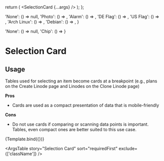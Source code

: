 
<Meta title="UI Elements/Selection Card" component={SelectionCard} />

   return (
     <SelectionCard {...args} />
   );
 };

  'None': () => null,
  'Photo': () => <InsertPhoto />,
  'Alarm': () => <Alarm />,
  'DE Flag': () => <DE width="32" height="24" viewBox="0 0 640 480" />,
  'US Flag': () => <US width="32" height="24" viewBox="0 0 720 480" />,
  'Arch Linux': () => <span className="fl-archlinux" />,
  'Debian': () => <span className="fl-debian" />,
}

  'None': () => null,
  'Chip': () => <Chip label="DEFAULT" component="span" />
}

# Selection Card

## Usage

Tables used for selecting an item become cards at a breakpoint (e.g., plans on the Create Linode page and Linodes on the Clone Linode page)

**Pros**
- Cards are used as a compact presentation of data that is mobile-friendly

**Cons**
- Do not use cards if comparing or scanning data points is important. Tables, even compact ones are better suited to this use case.

<Canvas>
  <Story
    name="Selection Card"
     args={{
      renderIcon: iconOptions.Photo,
      renderVariant: variantOptions.None,
      heading: 'Photos',
      subheadings: ['Use a photo', 'Select up to 3', 'test'],
      checked: false,
      disabled: false,
      tooltip: '',
      }}
    argTypes={{
      renderIcon: {
        description: 'Element to render on the left side.',
        control: {
          type: 'select'
        },
        options: iconOptions,
      },
      renderVariant: {
        description: 'Element to render on the right side.',
        control: {
          type: 'select'
        },
        options: variantOptions,
      },
      checked: {
        description: 'If `true`, the card should be displayed in a checked state.',
        table: {
          defaultValue: {
            summary: 'false',
          },
        },
      },
      disabled: {
        description: 'If `true`, the card should be displayed in a disabled state.',
        table: {
          defaultValue: {
            summary: 'false',
          },
        },
      },
      tooltip: {
        description: 'Text shown when hovering over the card.',
      }
    }}
  >
    {Template.bind({})}
  </Story>
</Canvas>

<ArgsTable
  story="Selection Card"
  sort="requiredFirst"
  exclude={['className']}
/>